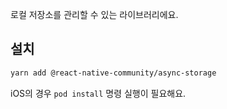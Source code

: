 로컬 저장소를 관리할 수 있는 라이브러리에요.

## 설치
```bash
yarn add @react-native-community/async-storage
```

iOS의 경우 `pod install` 명령 실행이 필요해요.